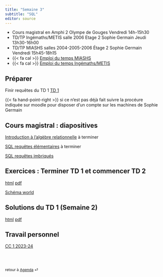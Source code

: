 ```yaml
---
title: "Semaine 3"
subtitle: "SQL"
editor: source
---
```


::: callout-important

-   Cours magistral en Amphi 2 Olympe de Gouges Vendredi 14h-15h30
-   TD/TP Ingémaths/METIS salle 2006 Etage 2 Sophie Germain Jeudi 13h30-16h00
-   TD/TP MIASHS salles 2004-2005-2006 Étage 2 Sophie Germain Vendredi 15h45-18h15
-   {{< fa cal >}} [Emploi du temps MIASHS](https://edt.math.univ-paris-diderot.fr/#/parcours/miashs/l3)
-   {{< fa cal >}} [Emploi du temps Ingémaths/METIS](https://edt.math.univ-paris-diderot.fr/#/parcours/ingemath/l3)
:::

## Préparer

Finir requêtes du TD 1 [TD 1](/workshops/td1.html) 

{{< fa hand-point-right >}} si ce n'est pas déjà fait suivre la procéure indiquée sur moodle pour disposer d'un compte sur les machines de Sophie Germain

## Cours magistral : diapositives

[Introduction à l'algèbre relationnelle](/slides/SQL_0.html)  à terminer

[SQL requêtes élémentaires](/slides/SQL_1.html)  à terminer

[SQL requêtes imbriqués](/slides/SQL_2.html)

## Exercices : Terminer TD 1 et commencer TD 2

[html](/workshops/td2.html)  [pdf](/workshops/td2.pdf)

[Schéma world](/schemas/schema-world.qmd)

## Solutions du  TD 1  (Semaine 2)

[html](/solutions/td1.html)  [pdf](/solutions/td1.pdf)

## Travail personnel

[CC 1 2023-24](/exams/cc1-2023-10-27.html)

<br><br>

::: {style="font-size: 0.875em;"}
retour à [Agenda](/ "Agenda du cours") ⏎
:::
